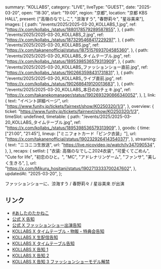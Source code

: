   summary: "KOLLABS",
  category: "LIVE",
  liveType: "GUEST",
  date: "2025-03-20",
  open: "18:30",
  start: "19:00",
  region: "京都",
  location: "京都 KBS HALL",
  present: ["高嶺のなでしこ", "涼海すう", "春野莉々", "星谷美来"],
  images: [
    {
      path: "/events/2025/2025-03-20_KOLLABS_1.jpg",
      ref: "https://x.com/kollabs_/status/1880178579289587855",
    },
    {
      path: "/events/2025/2025-03-20_KOLLABS_2.jpg",
      ref: "https://x.com/kollabs_/status/1873295468417229297",
    },
    {
      path: "/events/2025/2025-03-20_KOLLABS.jpg",
      ref: "https://x.com/takanenofficial/status/1875157693704585360",
    },
    {
      path: "/events/2025/2025-03-20_KOLLABS_タイムテーブル.jpg",
      ref: "https://x.com/kollabs_/status/1895398536579313909",
    },
    {
      path: "/events/2025/2025-03-20_KOLLABS_ファッションショー直前.jpg",
      ref: "https://x.com/kollabs_/status/1902663598431731831",
    },
    {
      path: "/events/2025/2025-03-20_KOLLABS_ライブ直前.jpg",
      ref: "https://x.com/kollabs_/status/1902686419120013683",
    },
    {
      path: "/events/2025/2025-03-20_KOLLABS_本日のおチェキ.jpg",
      ref: "https://x.com/takanekomanager/status/1902693290866340052",
    },
  ],
  link: {
    text: "イベント詳細ページ",
    url: "https://www.funity.jp/tickets/fairnext/show/KO250320/1/3",
  },
  overview: {
    ticket: "https://www.funity.jp/tickets/fairnext/show/KO250320/1/3",
    timeSlot: undefined,
    timetable: {
      path: "/events/2025/2025-03-20_KOLLABS_タイムテーブル.jpg",
      ref: "https://x.com/kollabs_/status/1895398536579313909",
    },
    goods: {
      time: ["21:00", "21:45"],
      lineup: ["ミニフォトカード「ピンク衣装」"],
      url: "https://x.com/takanenofficial/status/1902329264143540371",
    },
    streaming: {
      text: "ニコニコ生放送",
      url: "https://live.nicovideo.jp/watch/lv347090534",
    },
  },
  recaps: {
    setlist: [
      "衣装: 高嶺のなでしこ2024衣装",
      "可愛くてごめん",
      "Cute for life",
      "初恋のひと。",
      "MC",
      "アドレナリンゲーム",
      "ファンサ",
      "美しく生きろ",
    ],
    url: "https://x.com/Mikuru_hositani/status/1902713333700247602",
  },
  updatedAt: "2025-03-20",
};

ファッションショーに、涼海すう / 春野莉々 / 星谷美来 が出演

## リンク

- [#あしたのたかねこ](https://x.com/takanenofficial/status/1902329264143540371)
- [公式 X 告知](https://x.com/takanenofficial/status/1875157693704585360)
- [公式 X ファッションショー出演告知](https://x.com/takanenofficial/status/1880182020027867547)
- [KOLLABS X タイムテーブル・物販・特典会告知](https://x.com/kollabs_/status/1900471982187241801)
- [KOLLABS X 生配信告知](https://x.com/kollabs_/status/1900095122987245918)
- [KOLLABS X タイムテーブル告知](https://x.com/kollabs_/status/1895398536579313909)
- [KOLLABS X 告知 1](https://x.com/kollabs_/status/1873295468417229297)
- [KOLLABS X 告知 2](https://x.com/kollabs_/status/1873295468417229297)
- [KOLLABS X 告知 3 ファッションショーモデル解禁](https://x.com/kollabs_/status/1880178579289587855)
